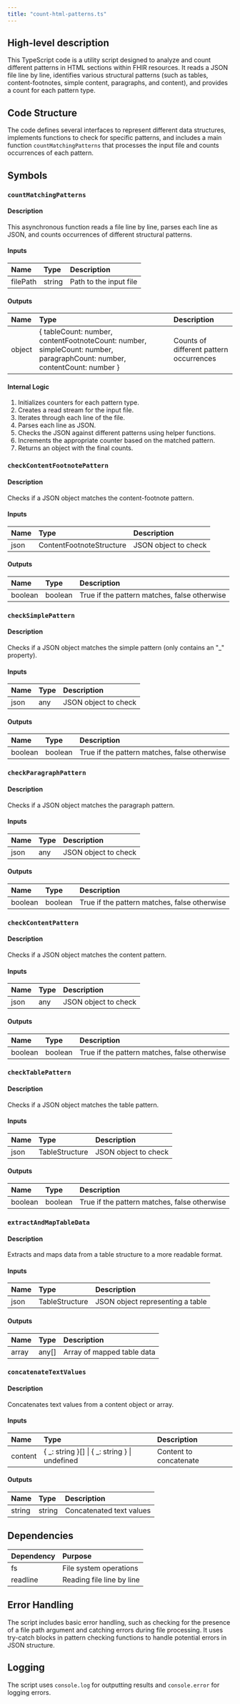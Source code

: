 ```yaml
---
title: "count-html-patterns.ts"
---
```


## High-level description
This TypeScript code is a utility script designed to analyze and count different patterns in HTML sections within FHIR resources. It reads a JSON file line by line, identifies various structural patterns (such as tables, content-footnotes, simple content, paragraphs, and content), and provides a count for each pattern type.

## Code Structure
The code defines several interfaces to represent different data structures, implements functions to check for specific patterns, and includes a main function `countMatchingPatterns` that processes the input file and counts occurrences of each pattern.

## Symbols

### `countMatchingPatterns`
#### Description
This asynchronous function reads a file line by line, parses each line as JSON, and counts occurrences of different structural patterns.

#### Inputs
| Name | Type | Description |
|:-----|:-----|:------------|
| filePath | string | Path to the input file |

#### Outputs
| Name | Type | Description |
|:-----|:-----|:------------|
| object | \{ tableCount: number, contentFootnoteCount: number, simpleCount: number, paragraphCount: number, contentCount: number \} | Counts of different pattern occurrences |

#### Internal Logic
1. Initializes counters for each pattern type.
2. Creates a read stream for the input file.
3. Iterates through each line of the file.
4. Parses each line as JSON.
5. Checks the JSON against different patterns using helper functions.
6. Increments the appropriate counter based on the matched pattern.
7. Returns an object with the final counts.

### `checkContentFootnotePattern`
#### Description
Checks if a JSON object matches the content-footnote pattern.

#### Inputs
| Name | Type | Description |
|:-----|:-----|:------------|
| json | ContentFootnoteStructure | JSON object to check |

#### Outputs
| Name | Type | Description |
|:-----|:-----|:------------|
| boolean | boolean | True if the pattern matches, false otherwise |

### `checkSimplePattern`
#### Description
Checks if a JSON object matches the simple pattern (only contains an "_" property).

#### Inputs
| Name | Type | Description |
|:-----|:-----|:------------|
| json | any | JSON object to check |

#### Outputs
| Name | Type | Description |
|:-----|:-----|:------------|
| boolean | boolean | True if the pattern matches, false otherwise |

### `checkParagraphPattern`
#### Description
Checks if a JSON object matches the paragraph pattern.

#### Inputs
| Name | Type | Description |
|:-----|:-----|:------------|
| json | any | JSON object to check |

#### Outputs
| Name | Type | Description |
|:-----|:-----|:------------|
| boolean | boolean | True if the pattern matches, false otherwise |

### `checkContentPattern`
#### Description
Checks if a JSON object matches the content pattern.

#### Inputs
| Name | Type | Description |
|:-----|:-----|:------------|
| json | any | JSON object to check |

#### Outputs
| Name | Type | Description |
|:-----|:-----|:------------|
| boolean | boolean | True if the pattern matches, false otherwise |

### `checkTablePattern`
#### Description
Checks if a JSON object matches the table pattern.

#### Inputs
| Name | Type | Description |
|:-----|:-----|:------------|
| json | TableStructure | JSON object to check |

#### Outputs
| Name | Type | Description |
|:-----|:-----|:------------|
| boolean | boolean | True if the pattern matches, false otherwise |

### `extractAndMapTableData`
#### Description
Extracts and maps data from a table structure to a more readable format.

#### Inputs
| Name | Type | Description |
|:-----|:-----|:------------|
| json | TableStructure | JSON object representing a table |

#### Outputs
| Name | Type | Description |
|:-----|:-----|:------------|
| array | any[] | Array of mapped table data |

### `concatenateTextValues`
#### Description
Concatenates text values from a content object or array.

#### Inputs
| Name | Type | Description |
|:-----|:-----|:------------|
| content | \{ _: string \}[] \| \{ _: string \} \| undefined | Content to concatenate |

#### Outputs
| Name | Type | Description |
|:-----|:-----|:------------|
| string | string | Concatenated text values |

## Dependencies
| Dependency | Purpose |
|:-----------|:--------|
| fs | File system operations |
| readline | Reading file line by line |

## Error Handling
The script includes basic error handling, such as checking for the presence of a file path argument and catching errors during file processing. It uses try-catch blocks in pattern checking functions to handle potential errors in JSON structure.

## Logging
The script uses `console.log` for outputting results and `console.error` for logging errors.

